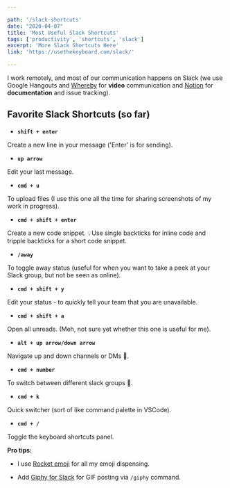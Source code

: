 ```yaml
---

path: '/slack-shortcuts'
date: "2020-04-07"
title: 'Most Useful Slack Shortcuts'
tags: ['productivity', 'shortcuts', 'slack']
excerpt: 'More Slack Shortcuts Here'
link: 'https://usethekeyboard.com/slack/'

---
```



I work remotely, and most of our communication happens on Slack (we use Google Hangouts and [Whereby](https://whereby.com/user) for **video** communication and [Notion](https://www.notion.so/) for **documentation** and issue tracking).

## Favorite Slack Shortcuts (so far)

- **`shift + enter`**

Create a new line in your message ('Enter' is for sending).

- **`up arrow`**

Edit your last message.

- **`cmd + u`**

To upload files (I use this one all the time for sharing screenshots of my work in progress).

- **`cmd + shift + enter`**

Create a new code snippet. 💡Use single backticks for inline code and tripple backticks for a short code snippet.

- **`/away`**

To toggle away status (useful for when you want to take a peek at your Slack group, but not be seen as online).

- **`cmd + shift + y`**

Edit your status - to quickly tell your team that you are unavailable.

- **`cmd + shift + a`**

Open all unreads. (Meh, not sure yet whether this one is useful for me).

- **`alt + up arrow/down arrow`**

Navigate up and down channels or DMs 💪.

- **`cmd + number`**

To switch between different slack groups 💪.

- **`cmd + k`**

Quick switcher (sort of like command palette in  VSCode).

- **`cmd + /`**

Toggle the keyboard shortcuts panel.

**Pro tips:**

- I use [Rocket emoji](https://matthewpalmer.net/rocket/) for all my emoji dispensing.

- Add [Giphy for Slack](https://slack.com/intl/en-be/help/articles/204714258-Giphy-for-Slack) for GIF posting via `/giphy` command.
